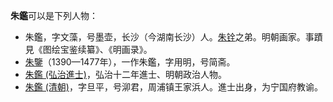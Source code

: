 {{not|朱鑒_(消歧義)}}
'''朱鑑'''可以是下列人物：

*朱鑑，字文藻，号墨壶，长沙（今湖南长沙）人。[[朱铨|朱铨]]之弟。明朝画家。事蹟見《图绘宝鉴续纂》、《明画录》。
*[[朱鑒|朱鑒]]（1390—1477年），一作朱鑑，字用明，号简斋。
*[[朱鑑_(弘治進士)|朱鑑 (弘治進士)]]，弘治十二年進士、明朝政治人物。
*[[朱鑑_(清朝)|朱鑑 (清朝)]]，字旦平，号泖君，周浦镇王家浜人。進士出身，为宁国府教谕。

{{disambig|Cat=二字朱姓人名消歧義|jian}}